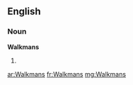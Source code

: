 ==English==

===Noun===
'''Walkmans'''

# {{plural of|[[Walkman]]}}

[[ar:Walkmans]]
[[fr:Walkmans]]
[[mg:Walkmans]]